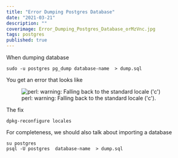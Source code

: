 ```yaml
---
title: "Error Dumping Postgres Database"
date: "2021-03-21"
description: ""
coverimage: Error_Dumping_Postgres_Database_orMzVnc.jpg
tags: postgres
published: true
---
```


When dumping database
```
sudo -u postgres pg_dump database-name  > dump.sql
```

You get an error that looks like 

<figure class="figure text-center col-xs-12 col-sm-12 col-lg-12">
<img src="/static/532719ab-7409-4371-9037-be1ce0637a23.png" class="img-fluid" alt="perl: warning: Falling back to the standard locale ('c')">
  <figcaption class="figure-caption text-center fw-normal text-dark">perl: warning: Falling back to the standard locale ('c').</figcaption>
</figure>


The fix

```
dpkg-reconfigure locales
```

For completeness, we should also talk about importing a database 
```
su postgres
psql -U postgres  database-name  > dump.sql
```